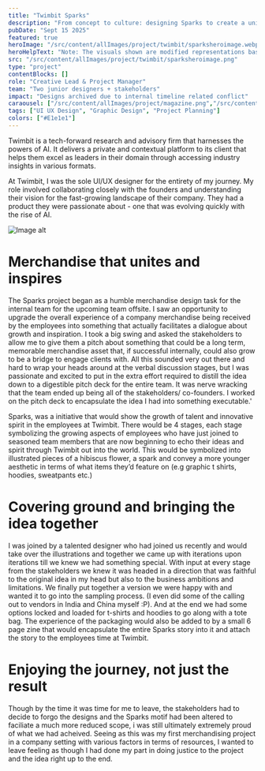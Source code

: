 ```yaml
---
title: "Twimbit Sparks"
description: "From concept to culture: designing Sparks to create a unique and legacy oriented merchandise line"
pubDate: "Sept 15 2025"
featured: true
heroImage: "/src/content/allImages/project/twimbit/sparksheroimage.webp"
heroHelpText: "Note: The visuals shown are modified representations based on the original work to maintain confidentiality while illustrating design intent."
src: "/src/content/allImages/project/twimbit/sparksheroimage.png"
type: "project"
contentBlocks: []
role: "Creative Lead & Project Manager"
team: "Two junior designers + stakeholders"
impact: "Designs archived due to internal timeline related conflict"
caraousel: ["/src/content/allImages/project/magazine.png","/src/content/allImages/project/solar.png"]
tags: ["UI UX Design", "Graphic Design", "Project Planning"]
colors: ["#E1e1e1"]
---
```



<HalfWidthPara>
<p slot="para1" >
Twimbit is a tech-forward research and advisory firm that harnesses the powers of AI. It delivers a private and contextual platform to its client that helps them excel as leaders in their domain through accessing industry insights in various formats. 
</p>
<p slot="para1" > 
At Twimbit, I was the sole UI/UX designer for the entirety of my journey. My role involved collaborating closely with the founders and understanding their vision for the fast-growing landscape of their company. They had a product they were passionate about - one that was evolving quickly with the rise of AI. 
</p>

<img slot="image" src={suddenImage.src} alt="Image alt" />
</HalfWidthPara>

# Merchandise that unites and inspires
The Sparks project began as a humble merchandise design task for the internal team for the upcoming team offsite. I saw an opportunity to upgrade the overall experience of a company merchandise being received by the employees into something that actually facilitates a dialogue about growth and inspiration. I took a big swing and asked the stakeholders to allow me to give them a pitch about something that could be a long term, memorable merchandise asset that, if successful internally, could also grow to be a bridge to engage clients with. All this sounded very out there and hard to wrap your heads around at the verbal discussion stages, but I was passionate and excited to put in the extra effort required to distill the idea down to a digestible pitch deck for the entire team. It was nerve wracking that the team ended up being all of the stakeholders/ co-founders. I worked on the pitch deck to encapsulate the idea I had into something executable.'

Sparks, was a initiative that would show the growth of talent and innovative spirit in the employees at Twimbit. There would be 4 stages, each stage symbolizing the growing aspects of employees who have just joined to seasoned team members that are now beginning to echo their ideas and spirit through Twimbit out into the world. This would be symbolized into illustrated pieces of a hibiscus flower, a spark and convey a more younger aesthetic in terms of what items they’d feature on (e.g graphic t shirts, hoodies, sweatpants etc.)

# Covering ground and bringing the idea together

I was joined by a talented designer who had joined us recently and would take over the illustrations and together we came up with iterations upon iterations till we knew we had something special. With input at every stage from the stakeholders we knew it was headed in a direction that was faithful to the original idea in my head but also to the business ambitions and limitations. We finally put together a version we were happy with and wanted it to go into the sampling process. (I even did some of the calling out to vendors in India and China myself :P). And at the end we had some options locked and loaded for t-shirts and hoodies to go along with a tote bag. The experience of the packaging would also be added to by a small 6 page zine that would encapsulate the entire Sparks story into it and attach the story to the employees time at Twimbit.


# Enjoying the journey, not just the result

Though by the time it was time for me to leave, the stakeholders had to decide to forgo the designs and the Sparks motif had been altered to faciliate a much more reduced scope, i was still ultimately extremely proud of what we had acheived. Seeing as this was my first merchandising project in a company setting with various factors in terms of resources, I wanted to leave feeling as though I had done my part in doing justice to the project and the idea right up to the end. 

